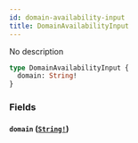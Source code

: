 ```yaml
---
id: domain-availability-input
title: DomainAvailabilityInput
---
```


No description

```graphql
type DomainAvailabilityInput {
  domain: String!
}
```

### Fields

#### `domain` ([`String!`](/docs/graphql/scalars/string))
